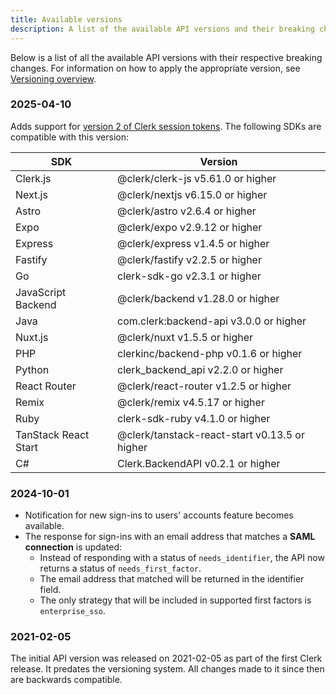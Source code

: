 ```yaml
---
title: Available versions
description: A list of the available API versions and their breaking changes.
---
```


Below is a list of all the available API versions with their respective breaking changes. For information on how to apply the appropriate version, see [Versioning overview](/docs/versioning/overview).

### 2025-04-10

Adds support for [version 2 of Clerk session tokens](/docs/backend-requests/resources/session-tokens).
The following SDKs are compatible with this version:

| SDK | Version |
| - | - |
| Clerk.js | @clerk/clerk-js v5.61.0 or higher |
| Next.js | @clerk/nextjs v6.15.0 or higher |
| Astro | @clerk/astro v2.6.4 or higher |
| Expo | @clerk/expo v2.9.12 or higher |
| Express | @clerk/express v1.4.5 or higher |
| Fastify | @clerk/fastify v2.2.5 or higher |
| Go | clerk-sdk-go v2.3.1 or higher |
| JavaScript Backend | @clerk/backend v1.28.0 or higher |
| Java | com.clerk:backend-api v3.0.0 or higher |
| Nuxt.js | @clerk/nuxt v1.5.5 or higher |
| PHP | clerkinc/backend-php v0.1.6 or higher |
| Python | clerk\_backend\_api v2.2.0 or higher |
| React Router | @clerk/react-router v1.2.5 or higher |
| Remix | @clerk/remix v4.5.17 or higher |
| Ruby | clerk-sdk-ruby v4.1.0 or higher |
| TanStack React Start | @clerk/tanstack-react-start v0.13.5 or higher |
| C# | Clerk.BackendAPI v0.2.1 or higher |

### 2024-10-01

- Notification for new sign-ins to users' accounts feature becomes available.
- The response for sign-ins with an email address that matches a **SAML connection** is updated:
  - Instead of responding with a status of `needs_identifier`, the API now returns a status of `needs_first_factor`.
  - The email address that matched will be returned in the identifier field.
  - The only strategy that will be included in supported first factors is `enterprise_sso`.

### 2021-02-05

The initial API version was released on 2021-02-05 as part of the first Clerk release. It predates the versioning system. All changes made to it since then are backwards compatible.
